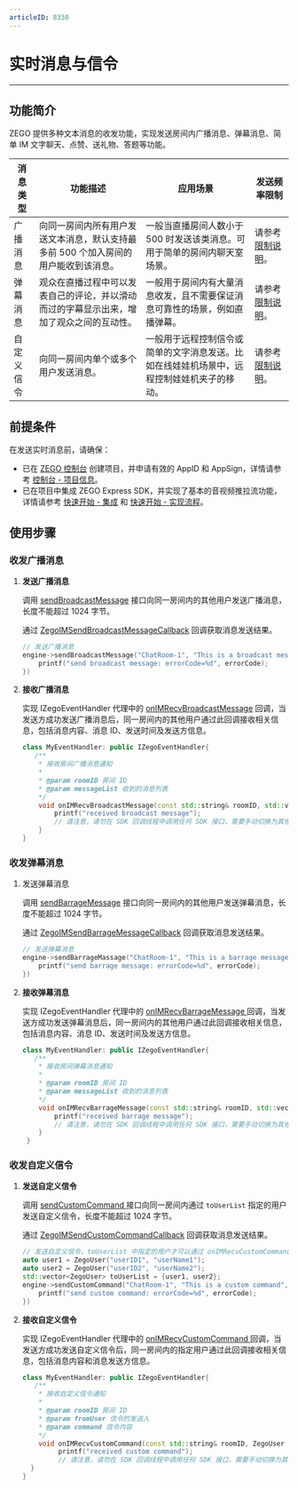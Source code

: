 ```yaml
---
articleID: 8330
---
```



# 实时消息与信令


- - -

## 功能简介

ZEGO 提供多种文本消息的收发功能，实现发送房间内广播消息、弹幕消息、简单 IM 文字聊天、点赞、送礼物、答题等功能。

| 消息类型 | 功能描述 | 应用场景 | 发送频率限制 |
|-------|--------|--------|--------|
| 广播消息 | 向同一房间内所有用户发送文本消息，默认支持最多前 500 个加入房间的用户能收到该消息。 | 一般当直播房间人数小于 500 时发送该类消息。可用于简单的房间内聊天室场景。 | 请参考 [限制说明](!ExpressVideoSDK-OverView/Restrictions)。 |
| 弹幕消息 | 观众在直播过程中可以发表自己的评论，并以滑动而过的字幕显示出来，增加了观众之间的互动性。 | 一般用于房间内有大量消息收发，且不需要保证消息可靠性的场景，例如直播弹幕。 | 请参考 [限制说明](!ExpressVideoSDK-OverView/Restrictions)。|
| 自定义信令 | 向同一房间内单个或多个用户发送消息。 | 一般用于远程控制信令或简单的文字消息发送。比如在线娃娃机场景中，远程控制娃娃机夹子的移动。 | 请参考 [限制说明](!ExpressVideoSDK-OverView/Restrictions)。 

## 前提条件

在发送实时消息前，请确保：

- 已在 [ZEGO 控制台](https://console.zego.im) 创建项目，并申请有效的 AppID 和 AppSign，详情请参考 [控制台 - 项目信息](/console/guide-doc2)。
- 已在项目中集成 ZEGO Express SDK，并实现了基本的音视频推拉流功能，详情请参考 [快速开始 - 集成](!Integration/SDK_Integration) 和 [快速开始 - 实现流程](!Integration/Solution_Implementation)。


## 使用步骤

### 收发广播消息

1. **发送广播消息**

    调用 [sendBroadcastMessage](https://doc-zh.zego.im/article/api?doc=Express_Video_SDK_API~CPP_linux~class~zego-express-i-zego-express-engine#send-broadcast-message) 接口向同一房间内的其他用户发送广播消息，长度不能超过 1024 字节。

    通过 [ZegoIMSendBroadcastMessageCallback](@ZegoIMSendBroadcastMessageCallback) 回调获取消息发送结果。

    ```cpp
    // 发送广播消息
    engine->sendBroadcastMessage("ChatRoom-1", "This is a broadcast message", [=](int errorCode, unsigned long long messageID){
        printf("send broadcast message: errorCode=%d", errorCode);
    })
    ```

2. **接收广播消息**

    实现 IZegoEventHandler 代理中的 [onIMRecvBroadcastMessage](https://doc-zh.zego.im/article/api?doc=Express_Video_SDK_API~CPP_linux~class~zego-express-i-zego-event-handler#on-im-recv-broadcast-message) 回调，当发送方成功发送广播消息后，同一房间内的其他用户通过此回调接收相关信息，包括消息内容、消息 ID、发送时间及发送方信息。

    ```cpp
    class MyEventHandler: public IZegoEventHandler{
       /**
        * 接收房间广播消息通知
        *
        * @param roomID 房间 ID
        * @param messageList 收到的消息列表
        */
        void onIMRecvBroadcastMessage(const std::string& roomID, std::vector<ZegoBroadcastMessageInfo> messageList) override {
            printf("received broadcast message");
            // 请注意，请勿在 SDK 回调线程中调用任何 SDK 接口，需要手动切换为其他线程，否则会产生死锁
        }
    }    
    ```

### 收发弹幕消息

1. 发送弹幕消息

   调用 [sendBarrageMessage](https://doc-zh.zego.im/article/api?doc=Express_Video_SDK_API~CPP_linux~class~zego-express-i-zego-express-engine#send-barrage-message) 接口向同一房间内的其他用户发送弹幕消息，长度不能超过 1024 字节。

   通过 [ZegoIMSendBarrageMessageCallback](@ZegoIMSendBarrageMessageCallback) 回调获取消息发送结果。

   ```cpp
   // 发送弹幕消息
   engine->sendBarrageMassage("ChatRoom-1", "This is a barrage message", [=](int errorCode, std::string messageID){
       printf("send barrage message: errorCode=%d", errorCode);
   })
   ```

2. **接收弹幕消息**

    实现 IZegoEventHandler 代理中的 [onIMRecvBarrageMessage ](https://doc-zh.zego.im/article/api?doc=Express_Video_SDK_API~CPP_linux~class~zego-express-i-zego-event-handler#on-im-recv-barrage-message) 回调，当发送方成功发送弹幕消息后，同一房间内的其他用户通过此回调接收相关信息，包括消息内容、消息 ID、发送时间及发送方信息。

    ```cpp
    class MyEventHandler: public IZegoEventHandler{
       /**
        * 接收房间弹幕消息通知
        *
        * @param roomID 房间 ID
        * @param messageList 收到的消息列表
        */
        void onIMRecvBarrageMessage(const std::string& roomID, std::vector<ZegoBarrageMessageInfo> messageList) override {
            printf("received barrage message");
            // 请注意，请勿在 SDK 回调线程中调用任何 SDK 接口，需要手动切换为其他线程，否则会产生死锁
        }
     }    
    ``` 

### 收发自定义信令

1. **发送自定义信令**

   调用 [sendCustomCommand ](https://doc-zh.zego.im/article/api?doc=Express_Video_SDK_API~CPP_linux~class~zego-express-i-zego-express-engine#send-custom-command) 接口向同一房间内通过 `toUserList` 指定的用户发送自定义信令，长度不能超过 1024 字节。

   通过 [ZegoIMSendCustomCommandCallback](@ZegoIMSendCustomCommandCallback) 回调获取消息发送结果。

   ```cpp
   // 发送自定义信令，toUserList 中指定的用户才可以通过 onIMRecvCustomCommand 收到此信令
   auto user1 = ZegoUser("userID1", "userName1");
   auto user2 = ZegoUser("userID2", "userName2");
   std::vector<ZegoUser> toUserList = {user1, user2};
   engine->sendCustomCommand("ChatRoom-1", "This is a custom command", toUserList, [=](int errorCode){
       printf("send custom command: errorCode=%d", errorCode);
   })
   ```

2. **接收自定义信令**

   实现 IZegoEventHandler 代理中的 [onIMRecvCustomCommand ](https://doc-zh.zego.im/article/api?doc=Express_Video_SDK_API~CPP_linux~class~zego-express-i-zego-event-handler#on-im-recv-custom-command) 回调，当发送方成功发送自定义信令后，同一房间内的指定用户通过此回调接收相关信息，包括消息内容和消息发送方信息。

   ```cpp
   class MyEventHandler: public IZegoEventHandler{
      /**
       * 接收自定义信令通知
       *
       * @param roomID 房间 ID
       * @param fromUser 信令的发送人
       * @param command 信令内容
       */
       void onIMRecvCustomCommand(const std::string& roomID, ZegoUser fromUser, const std::string& command) override {
            printf("received custom command");
            // 请注意，请勿在 SDK 回调线程中调用任何 SDK 接口，需要手动切换为其他线程，否则会产生死锁  
     }
   }
   ```

